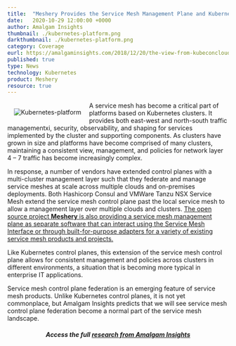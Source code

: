```yaml
---
title:  "Meshery Provides the Service Mesh Management Plane and Kubernetes Evolves into an Enterprise Platform"
date:   2020-10-29 12:00:00 +0000
author: Amalgam Insights
thumbnail: ./kubernetes-platform.png
darkthumbnail: ./kubernetes-platform.png
category: Coverage
eurl: https://amalgaminsights.com/2018/12/20/the-view-from-kubeconcloudnativecon-seattle/
published: true
type: News
technology: Kubernetes
product: Meshery
resource: true
---
```



<img align="left" style="padding:15px;" src={kubernetes} alt="Kubernetes-platform" />

A service mesh has become a critical part of platforms based on Kubernetes clusters. It provides both east-west and north-south traffic managementxi, security, observability, and shaping for services implemented by the cluster and supporting components. As clusters have grown in size and platforms have become comprised of many clusters, maintaining a consistent view, management, and policies for network layer 4 – 7 traffic has become increasingly complex.

<p>
In response, a number of vendors have extended control planes with a multi-cluster management layer such that they federate and manage service meshes at scale across multiple clouds and on-premises deployments. Both Hashicorp Consul and VMWare Tanzu NSX Service Mesh extend the service mesh control plane past the local service mesh to allow a management layer over multiple clouds and clusters. <u>The open source project <a href="/service-mesh-management/meshery"><b>Meshery</b></a> is also providing a service mesh management plane as separate software that can interact using the Service Mesh Interface or through built-for-purpose adapters for a variety of existing service mesh products and projects.</u>
</p>

Like Kubernetes control planes, this extension of the service mesh control plane allows for consistent management and policies across clusters in different environments, a situation that is becoming more typical in enterprise IT applications.

Service mesh control plane federation is an emerging feature of service mesh products. Unlike Kubernetes control planes, it is not yet commonplace, but Amalgam Insights predicts that we will see service mesh control plane federation become a normal part of the service mesh landscape.

<center>
<h5 class="black-text">Access the full <a href="https://amalgaminsights.com/2018/12/20/the-view-from-kubeconcloudnativecon-seattle/">research from Amalgam Insights</a>
</h5>
</center>
